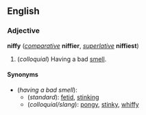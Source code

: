 ==English==
===Adjective===
'''niffy''' (''[[comparative]]'' '''niffier''', ''[[superlative]]'' '''niffiest''')

#(''colloquial'') Having a bad [[smell]].

====Synonyms====
*(''having a bad smell''):
**(''standard''): [[fetid]], [[stinking]]
**(''colloquial/slang''): [[pongy]], [[stinky]], [[whiffy]]